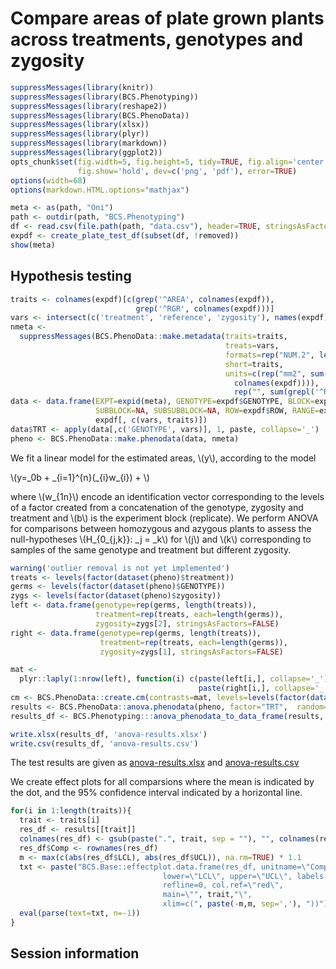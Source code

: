 # Compare areas of plate grown plants across treatments, genotypes and zygosity

```r
suppressMessages(library(knitr))
suppressMessages(library(BCS.Phenotyping))
suppressMessages(library(reshape2))
suppressMessages(library(BCS.PhenoData))
suppressMessages(library(xlsx))
suppressMessages(library(plyr))
suppressMessages(library(markdown))
suppressMessages(library(ggplot2))
opts_chunk$set(fig.width=5, fig.height=5, tidy=TRUE, fig.align='center', 
               fig.show='hold', dev=c('png', 'pdf'), error=TRUE)
options(width=68)
options(markdown.HTML.options="mathjax")

meta <- as(path, "Oni")
path <- outdir(path, "BCS.Phenotyping")
df <- read.csv(file.path(path, "data.csv"), header=TRUE, stringsAsFactors=FALSE, row.names=1)
expdf <- create_plate_test_df(subset(df, !removed))
show(meta)
```

## Hypothesis testing

```r
traits <- colnames(expdf)[c(grep('^AREA', colnames(expdf)),
                            grep('^RGR', colnames(expdf)))]
vars <- intersect(c('treatment', 'reference', 'zygosity'), names(expdf))
nmeta <-
  suppressMessages(BCS.PhenoData::make.metadata(traits=traits,
                                                treats=vars,
                                                formats=rep("NUM.2", length(traits)),
                                                short=traits,
                                                units=c(rep("mm2", sum(grepl('^AREA',
                                                  colnames(expdf)))),
                                                  rep("", sum(grepl('^RGR', colnames(expdf)))))))
data <- data.frame(EXPT=expid(meta), GENOTYPE=expdf$GENOTYPE, BLOCK=expdf$BLOCK, 
                   SUBBLOCK=NA, SUBSUBBLOCK=NA, ROW=expdf$ROW, RANGE=expdf$RANGE, 
                   expdf[, c(vars, traits)])
data$TRT <- apply(data[,c('GENOTYPE', vars)], 1, paste, collapse='_')
pheno <- BCS.PhenoData::make.phenodata(data, nmeta)
```

We fit a linear model for the estimated areas, \\(y\\), according to the model

\\(y=\beta\_0b + \sum\_{i=1}\^{n}\left(\beta\_{i}w\_{i}\right) + \epsilon\\)

where \\(w\_{1\ldots{}n}\\) encode an identification vector corresponding to the levels of a factor created from a concatenation of the genotype, zygosity and treatment and \\(b\\) is the experiment block (replicate). We perform ANOVA for comparisons between homozygous and azygous plants to assess the null-hypotheses
\\(H\_{0\_{j,k}}: \beta\_j = \beta\_k\\)
for \\(j\\) and \\(k\\) corresponding to samples of the same genotype and treatment but different zygosity.

```r
warning('outlier removal is not yet implemented')
treats <- levels(factor(dataset(pheno)$treatment))
germs <- levels(factor(dataset(pheno)$GENOTYPE))
zygs <- levels(factor(dataset(pheno)$zygosity))
left <- data.frame(genotype=rep(germs, length(treats)),
                   treatment=rep(treats, each=length(germs)),
                   zygosity=zygs[2], stringsAsFactors=FALSE)
right <- data.frame(genotype=rep(germs, length(treats)),
                    treatment=rep(treats, each=length(germs)),
                    zygosity=zygs[1], stringsAsFactors=FALSE)

mat <-
  plyr::laply(1:nrow(left), function(i) c(paste(left[i,], collapse='_'),
                                          paste(right[i,], collapse='_')))
cm <- BCS.PhenoData::create.cm(contrasts=mat, levels=levels(factor(dataset(pheno)$TRT)))
results <- BCS.PhenoData::anova.phenodata(pheno, factor="TRT",  random="~ BLOCK", cm=cm)
results_df <- BCS.Phenotyping:::anova_phenodata_to_data_frame(results, pheno, left)

write.xlsx(results_df, 'anova-results.xlsx')
write.csv(results_df, 'anova-results.csv')
```

The test results are given as [anova-results.xlsx](anova-results.xlsx) and  [anova-results.csv](anova-results.csv)

We create effect plots for all comparsions where the mean is indicated by the dot, and the 95% confidence interval indicated by a horizontal line.

```r
for(i in 1:length(traits)){
  trait <- traits[i]
  res_df <- results[[trait]]
  colnames(res_df) <- gsub(paste(".", trait, sep = ""), "", colnames(res_df))
  res_df$Comp <- rownames(res_df)
  m <- max(c(abs(res_df$LCL), abs(res_df$UCL)), na.rm=TRUE) * 1.1
  txt <- paste("BCS.Base::effectplot.data.frame(res_df, unitname=\"Comp\", center=\"Effect\",
                                  lower=\"LCL\", upper=\"UCL\", labels.loc=\"above\",
                                  refline=0, col.ref=\"red\", 
                                  main=\"", trait,"\",
                                  xlim=c(", paste(-m,m, sep=','), "))")
  eval(parse(text=txt, n=-1))
}
```

## Session information
